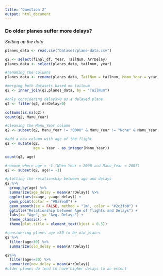 ---
title: "Question 2"
output: html_document
---

### Do older planes suffer more delays?

*Setting up the data*
```{r}
planes_data <- read.csv("Dataset/plane-data.csv")

q2 <- select(final_df, Year, TailNum, ArrDelay)
planes_data <- select(planes_data, tailnum, year)

#renaming the columns
planes_data <- rename(planes_data, TailNum = tailnum, Manu_Year = year)

#merging both datasets based on tailnum
q2 <- inner_join(q2,planes_data, by = "TailNum")

#only considering delays>0 as a delayed plane
q2 <- filter(q2, ArrDelay>0)

```

```{r}
colSums(is.na(q2))
count(q2, Manu_Year)

#cleaning the Manu_Year column
q2 <- subset(q2, Manu_Year != "0000" & Manu_Year != "None" & Manu_Year != "")

```

```{r}

#add a new column with age of the flight
q2 <- mutate(q2, 
             age = Year - as.integer(Manu_Year))

count(q2, age)

#remove where age = -1 (When Year = 2006 and Manu_Year = 2007)
q2 <- subset(q2, age!= -1)

```

```{r}
#plotting the relationship between age and delays 
q2 %>%
  group_by(age) %>%
  summarize(age_delay = mean(ArrDelay)) %>%
  ggplot(aes(x=age, y=age_delay)) +
  geom_point(color = "#8a8ea8") +
  geom_smooth(se = FALSE, method = "lm", color = "#2c3fb8") + 
  ggtitle("Relationship between Age of flights and Delays") +
  labs(x= "Age", y= "Avg. Delays") +
  theme_classic() +
  theme(plot.title = element_text(hjust = 0.5)) 
```

```{r}
#considering planes age >30 to be old planes
q2 %>%
  filter(age>30) %>%
  summarize(old_delay = mean(ArrDelay))

q2%>%
  filter(age<=30) %>%
  summarize(new_delay = mean(ArrDelay))
#older planes do tend to have higher delays to an extent

```

